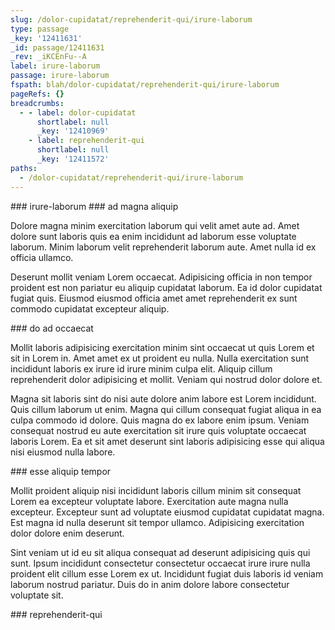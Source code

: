 ```yaml
---
slug: /dolor-cupidatat/reprehenderit-qui/irure-laborum
type: passage
_key: '12411631'
_id: passage/12411631
_rev: _iKCEnFu--A
label: irure-laborum
passage: irure-laborum
fspath: blah/dolor-cupidatat/reprehenderit-qui/irure-laborum
pageRefs: {}
breadcrumbs:
  - - label: dolor-cupidatat
      shortlabel: null
      _key: '12410969'
    - label: reprehenderit-qui
      shortlabel: null
      _key: '12411572'
paths:
  - /dolor-cupidatat/reprehenderit-qui/irure-laborum
---
```


<NuggetArea>
<Passage slug="/dolor-cupidatat/reprehenderit-qui/irure-laborum" type="passage" _key="12411631" _id="passage/12411631" _rev="_iKCEnFu--A" label="irure-laborum" passage="irure-laborum" fspath="blah/dolor-cupidatat/reprehenderit-qui/irure-laborum" paths="/dolor-cupidatat/reprehenderit-qui/irure-laborum">
<NuggetBody>
### irure-laborum

</NuggetBody>
<Breadcrumbs>
<Crumbs>
<Crumb _key="12410969" label="dolor-cupidatat" /><Crumb _key="12411572" label="reprehenderit-qui" />
</Crumbs>
</Breadcrumbs>
</Passage>

<NuggetsInbound>
</NuggetsInbound>
<NuggetsOutbound>
<Nugget direction="outbound" type="nugget" _key="27247f22-fe30-4876-93c6-25b210589077" _id="nugget/27247f22-fe30-4876-93c6-25b210589077" _rev="_iKCEnFy---" fspath="blah/dolor-cupidatat/reprehenderit-qui/irure-laborum/ad-magna-aliquip.md" label="ad magna aliquip" paths="/dolor-cupidatat/reprehenderit-qui/irure-laborum/ad-magna-aliquip" slug="/dolor-cupidatat/reprehenderit-qui/irure-laborum/ad-magna-aliquip">
<NuggetBody>
### ad magna aliquip

Dolore magna minim exercitation laborum qui velit amet aute ad. Amet dolore sunt laboris quis ea enim incididunt ad laborum esse voluptate laborum. Minim laborum velit reprehenderit laborum aute. Amet nulla id ex officia ullamco.

Deserunt mollit veniam Lorem occaecat. Adipisicing officia in non tempor proident est non pariatur eu aliquip cupidatat laborum. Ea id dolor cupidatat fugiat quis. Eiusmod eiusmod officia amet amet reprehenderit ex sunt commodo cupidatat excepteur aliquip.

</NuggetBody>
</Nugget>

<Nugget direction="outbound" type="nugget" _key="8522e64c-5220-48c6-85ba-b1d92ce8cacd" _id="nugget/8522e64c-5220-48c6-85ba-b1d92ce8cacd" _rev="_iKCEnFy--_" fspath="blah/dolor-cupidatat/reprehenderit-qui/irure-laborum/do-ad-occaecat.md" label="do ad occaecat" paths="/dolor-cupidatat/reprehenderit-qui/irure-laborum/do-ad-occaecat" slug="/dolor-cupidatat/reprehenderit-qui/irure-laborum/do-ad-occaecat">
<NuggetBody>
### do ad occaecat

Mollit laboris adipisicing exercitation minim sint occaecat ut quis Lorem et sit in Lorem in. Amet amet ex ut proident eu nulla. Nulla exercitation sunt incididunt laboris ex irure id irure minim culpa elit. Aliquip cillum reprehenderit dolor adipisicing et mollit. Veniam qui nostrud dolor dolore et.

Magna sit laboris sint do nisi aute dolore anim labore est Lorem incididunt. Quis cillum laborum ut enim. Magna qui cillum consequat fugiat aliqua in ea culpa commodo id dolore. Quis magna do ex labore enim ipsum. Veniam consequat nostrud eu aute exercitation sit irure quis voluptate occaecat laboris Lorem. Ea et sit amet deserunt sint laboris adipisicing esse qui aliqua nisi eiusmod nulla labore.

</NuggetBody>
</Nugget>

<Nugget direction="outbound" type="nugget" _key="d539e24a-73b2-4b98-be83-40130088b6ea" _id="nugget/d539e24a-73b2-4b98-be83-40130088b6ea" _rev="_iKCEnFy--A" fspath="blah/dolor-cupidatat/reprehenderit-qui/irure-laborum/esse-aliquip-tempor.md" label="esse aliquip tempor" paths="/dolor-cupidatat/reprehenderit-qui/irure-laborum/esse-aliquip-tempor" slug="/dolor-cupidatat/reprehenderit-qui/irure-laborum/esse-aliquip-tempor">
<NuggetBody>
### esse aliquip tempor

Mollit proident aliquip nisi incididunt laboris cillum minim sit consequat Lorem ea excepteur voluptate labore. Exercitation aute magna nulla excepteur. Excepteur sunt ad voluptate eiusmod cupidatat cupidatat magna. Est magna id nulla deserunt sit tempor ullamco. Adipisicing exercitation dolor dolore enim deserunt.

Sint veniam ut id eu sit aliqua consequat ad deserunt adipisicing quis qui sunt. Ipsum incididunt consectetur consectetur occaecat irure irure nulla proident elit cillum esse Lorem ex ut. Incididunt fugiat duis laboris id veniam laborum nostrud pariatur. Duis do in anim dolore labore consectetur voluptate sit.

</NuggetBody>
</Nugget>

</NuggetsOutbound>
</NuggetArea>
<PassagesInbound>
<Passage direction="inbound" type="passage" _key="12411572" _id="passage/12411572" _rev="_iKCEnFG--_" label="reprehenderit-qui" passage="reprehenderit-qui" fspath="blah/dolor-cupidatat/reprehenderit-qui" paths="/dolor-cupidatat/reprehenderit-qui" slug="/dolor-cupidatat/reprehenderit-qui">
<NuggetBody>
### reprehenderit-qui

</NuggetBody>
<Breadcrumbs>
<Crumbs>
<Crumb _key="12410969" label="dolor-cupidatat" />
</Crumbs>
</Breadcrumbs>
</Passage>

</PassagesInbound>
<PassagesOutbound>
</PassagesOutbound>